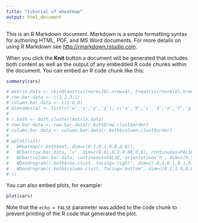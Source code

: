 ```yaml
---
title: "tutorial of wheatmap"
output: html_document
---
```


This is an R Markdown document. Markdown is a simple formatting syntax for authoring HTML, PDF, and MS Word documents. For more details on using R Markdown see <http://rmarkdown.rstudio.com>.

When you click the **Knit** button a document will be generated that includes both content as well as the output of any embedded R code chunks within the document. You can embed an R code chunk like this:

```r
summary(cars)

# matrix.data <- cbind(matrix(rnorm(20),nrow=4), 5+matrix(rnorm(8),nrow=4))
# row.bar.data <- c(1,2,3,1)
# column.bar.data <- c(1:6,6)
# dimnames(a) <- list(c('w','x','y','z'), c('a','b','c','d','e','f','g'))
# 
# r.both <- both.cluster(matrix.data)
# row.bar.data <- row.bar.data[r.both$row.clust$order]
# column.bar.data <- column.bar.data[r.both$column.clust$order]
# 
# wplot(list(
#   WHeatmap(r.both$mat, dim=c(0.1,0.1,0.8,0.8)),
#   WCbar(row.bar.data, 'v', dim=c(0.01,0.1,0.08,0.8), continuous=FALSE),
#   WCbar(column.bar.data, continuous=FALSE, orientation='h', dim=c(0.1,0.91,0.8,0.08)),
#   WDendrogram(r.both$row.clust, facing='right', dim=c(-0.1,0.1,0.1,0.8)),
#   WDendrogram(r.both$column.clust, facing='bottom', dim=c(0.1,1.0,0.8,0.1))
# ))
```

You can also embed plots, for example:

```r
plot(cars)
```

Note that the `echo = FALSE` parameter was added to the code chunk to prevent printing of the R code that generated the plot.
